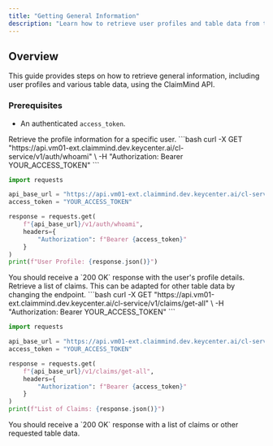 ```yaml
---
title: "Getting General Information"
description: "Learn how to retrieve user profiles and table data from the ClaimMind API."
---
```


## Overview

This guide provides steps on how to retrieve general information, including user profiles and various table data, using the ClaimMind API.

### Prerequisites
*   An authenticated `access_token`.

<Steps>
<Step title="1. Get User Profile">
Retrieve the profile information for a specific user.

<CodeGroup>
```bash
curl -X GET "https://api.vm01-ext.claimmind.dev.keycenter.ai/cl-service/v1/auth/whoami" \
-H "Authorization: Bearer YOUR_ACCESS_TOKEN"
```

```python
import requests

api_base_url = "https://api.vm01-ext.claimmind.dev.keycenter.ai/cl-service"
access_token = "YOUR_ACCESS_TOKEN"

response = requests.get(
    f"{api_base_url}/v1/auth/whoami",
    headers={
        "Authorization": f"Bearer {access_token}"
    }
)
print(f"User Profile: {response.json()}")
```
</CodeGroup>
<Check>
You should receive a `200 OK` response with the user's profile details.
</Check>
</Step>

<Step title="2. Get Table Data (Example: List Claims)">
Retrieve a list of claims. This can be adapted for other table data by changing the endpoint.

<CodeGroup>
```bash
curl -X GET "https://api.vm01-ext.claimmind.dev.keycenter.ai/cl-service/v1/claims/get-all" \
-H "Authorization: Bearer YOUR_ACCESS_TOKEN"
```

```python
import requests

api_base_url = "https://api.vm01-ext.claimmind.dev.keycenter.ai/cl-service"
access_token = "YOUR_ACCESS_TOKEN"

response = requests.get(
    f"{api_base_url}/v1/claims/get-all",
    headers={
        "Authorization": f"Bearer {access_token}"
    }
)
print(f"List of Claims: {response.json()}")
```
</CodeGroup>
<Check>
You should receive a `200 OK` response with a list of claims or other requested table data.
</Check>
</Step>
</Steps>
